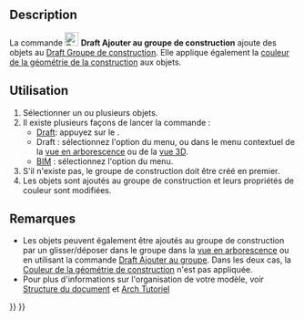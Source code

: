 <languages/>

{{Docnav/fr
|[[Draft_AddToGroup/fr|Ajouter au groupe]]
|[[Draft_ToggleDisplayMode/fr|Mode d'affichage]]
|[[Draft_Workbench/fr|Atelier Draft]]
|IconL=Draft_AddToGroup.svg
|IconR=Draft_ToggleDisplayMode.svg
|IconC=Workbench_Draft.svg
}}

{{GuiCommand/fr
|Name=Draft AddConstruction
|Name/fr=Draft Ajouter au groupe de construction
|MenuLocation=Draft/BIM : Utilitaires → Ajouter à un groupe de construction
|Workbenches=[[Draft_Workbench/fr|Draft]], [[BIM_Workbench/fr|BIM]]
|Version=0.17
|SeeAlso=[[Draft_ToggleConstructionMode/fr|Draft Basculer en mode construction]], [[Draft_AddToGroup/fr|Draft Ajouter au groupe]]
}}

==Description==

La commande [[Image:Draft_AddConstruction.svg|24px]] '''Draft Ajouter au groupe de construction''' ajoute des objets au [[Draft_ToggleConstructionMode/fr|Draft Groupe de construction]]. Elle applique également la [[Draft_ToggleConstructionMode/fr#Pr.C3.A9f.C3.A9rences|couleur de la géométrie de la construction]] aux objets.

<span id="Usage"></span>
==Utilisation==

# Sélectionner un ou plusieurs objets.
# Il existe plusieurs façons de lancer la commande :
#* [[Draft_Workbench/fr|Draft]]: appuyez sur le {{Button|[[Image:Draft_AddConstruction.svg|16px]] [[Draft_AddConstruction/fr|Ajouter à un groupe de construction]]}}.
#* Draft : sélectionnez l'option {{MenuCommand|Utilitaires → [[Image:Draft_AddConstruction.svg|16px]] Ajouter à un groupe de construction}} du menu, ou dans le menu contextuel de la [[Tree_view/fr|vue en arborescence]] ou de la [[3D_view/fr|vue 3D]].
#* [[BIM_Workbench/fr|BIM]] : sélectionnez l'option {{MenuCommand|Utilitaires → [[Image:Draft_AddConstruction.svg|16px]] Ajouter à un groupe de construction}} du menu.
# S'il n'existe pas, le groupe de construction doit être créé en premier.
# Les objets sont ajoutés au groupe de construction et leurs propriétés de couleur sont modifiées.

<span id="Notes"></span>
==Remarques==

* Les objets peuvent également être ajoutés au groupe de construction par un glisser/déposer dans le groupe dans la [[Tree_view/fr|vue en arborescence]] ou en utilisant la commande [[Draft_AddToGroup/fr|Draft Ajouter au groupe]]. Dans les deux cas, la [[Draft_ToggleConstructionMode/fr#Pr.C3.A9f.C3.A9rences|Couleur de la géométrie de construction]] n'est pas appliquée.
* Pour plus d'informations sur l'organisation de votre modèle, voir [[Document_structure/fr|Structure du document]] et [[Arch_tutorial/fr#Organiser_votre_mod.C3.A8le|Arch Tutoriel]]


{{Docnav/fr
|[[Draft_AddToGroup/fr|Ajouter au groupe]]
|[[Draft_ToggleDisplayMode/fr|Mode d'affichage]]
|[[Draft_Workbench/fr|Atelier Draft]]
|IconL=Draft_AddToGroup.svg
|IconR=Draft_ToggleDisplayMode.svg
|IconC=Workbench_Draft.svg
}}

{{Draft Tools navi{{#translation:}}}}
{{Userdocnavi{{#translation:}}}}